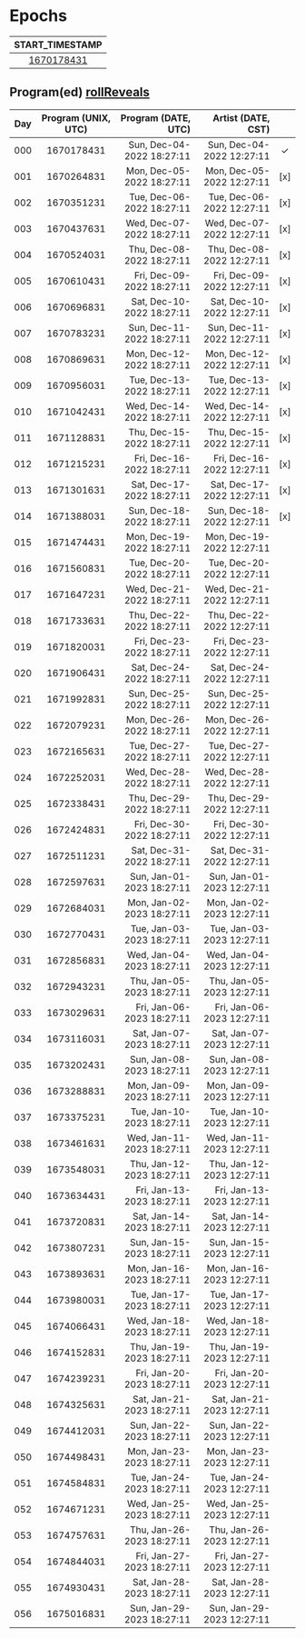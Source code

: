 # Epochs


| START_TIMESTAMP |
|:---------------:|
| [1670178431][] | 


## Program(ed)   [rollReveals]

| Day | Program (UNIX, UTC) | Program (DATE, UTC) |  Artist (DATE, CST) |   |
|:---:|:-------------------:|--------------------:|--------------------:|:-:|
| 000 | 1670178431 | Sun, Dec-04-2022 18:27:11 | Sun, Dec-04-2022 12:27:11 | &check; |
| 001 | 1670264831 | Mon, Dec-05-2022 18:27:11 | Mon, Dec-05-2022 12:27:11 | [x] |
| 002 | 1670351231 | Tue, Dec-06-2022 18:27:11 | Tue, Dec-06-2022 12:27:11 | [x] |
| 003 | 1670437631 | Wed, Dec-07-2022 18:27:11 | Wed, Dec-07-2022 12:27:11 | [x] |
| 004 | 1670524031 | Thu, Dec-08-2022 18:27:11 | Thu, Dec-08-2022 12:27:11 | [x] |
| 005 | 1670610431 | Fri, Dec-09-2022 18:27:11 | Fri, Dec-09-2022 12:27:11 | [x] |
| 006 | 1670696831 | Sat, Dec-10-2022 18:27:11 | Sat, Dec-10-2022 12:27:11 | [x] |
| 007 | 1670783231 | Sun, Dec-11-2022 18:27:11 | Sun, Dec-11-2022 12:27:11 | [x] |
| 008 | 1670869631 | Mon, Dec-12-2022 18:27:11 | Mon, Dec-12-2022 12:27:11 | [x] |
| 009 | 1670956031 | Tue, Dec-13-2022 18:27:11 | Tue, Dec-13-2022 12:27:11 | [x] |
| 010 | 1671042431 | Wed, Dec-14-2022 18:27:11 | Wed, Dec-14-2022 12:27:11 | [x] |
| 011 | 1671128831 | Thu, Dec-15-2022 18:27:11 | Thu, Dec-15-2022 12:27:11 | [x] |
| 012 | 1671215231 | Fri, Dec-16-2022 18:27:11 | Fri, Dec-16-2022 12:27:11 | [x] |
| 013 | 1671301631 | Sat, Dec-17-2022 18:27:11 | Sat, Dec-17-2022 12:27:11 | [x] |
| 014 | 1671388031 | Sun, Dec-18-2022 18:27:11 | Sun, Dec-18-2022 12:27:11 | [x] |
| 015 | 1671474431 | Mon, Dec-19-2022 18:27:11 | Mon, Dec-19-2022 12:27:11 |   |
| 016 | 1671560831 | Tue, Dec-20-2022 18:27:11 | Tue, Dec-20-2022 12:27:11 |   |
| 017 | 1671647231 | Wed, Dec-21-2022 18:27:11 | Wed, Dec-21-2022 12:27:11 |   |
| 018 | 1671733631 | Thu, Dec-22-2022 18:27:11 | Thu, Dec-22-2022 12:27:11 |   |
| 019 | 1671820031 | Fri, Dec-23-2022 18:27:11 | Fri, Dec-23-2022 12:27:11 |   |
| 020 | 1671906431 | Sat, Dec-24-2022 18:27:11 | Sat, Dec-24-2022 12:27:11 |   |
| 021 | 1671992831 | Sun, Dec-25-2022 18:27:11 | Sun, Dec-25-2022 12:27:11 |   |
| 022 | 1672079231 | Mon, Dec-26-2022 18:27:11 | Mon, Dec-26-2022 12:27:11 |   |
| 023 | 1672165631 | Tue, Dec-27-2022 18:27:11 | Tue, Dec-27-2022 12:27:11 |   |
| 024 | 1672252031 | Wed, Dec-28-2022 18:27:11 | Wed, Dec-28-2022 12:27:11 |   |
| 025 | 1672338431 | Thu, Dec-29-2022 18:27:11 | Thu, Dec-29-2022 12:27:11 |   |
| 026 | 1672424831 | Fri, Dec-30-2022 18:27:11 | Fri, Dec-30-2022 12:27:11 |   |
| 027 | 1672511231 | Sat, Dec-31-2022 18:27:11 | Sat, Dec-31-2022 12:27:11 |   |
| 028 | 1672597631 | Sun, Jan-01-2023 18:27:11 | Sun, Jan-01-2023 12:27:11 |   |
| 029 | 1672684031 | Mon, Jan-02-2023 18:27:11 | Mon, Jan-02-2023 12:27:11 |   |
| 030 | 1672770431 | Tue, Jan-03-2023 18:27:11 | Tue, Jan-03-2023 12:27:11 |   |
| 031 | 1672856831 | Wed, Jan-04-2023 18:27:11 | Wed, Jan-04-2023 12:27:11 |   |
| 032 | 1672943231 | Thu, Jan-05-2023 18:27:11 | Thu, Jan-05-2023 12:27:11 |   |
| 033 | 1673029631 | Fri, Jan-06-2023 18:27:11 | Fri, Jan-06-2023 12:27:11 |   |
| 034 | 1673116031 | Sat, Jan-07-2023 18:27:11 | Sat, Jan-07-2023 12:27:11 |   |
| 035 | 1673202431 | Sun, Jan-08-2023 18:27:11 | Sun, Jan-08-2023 12:27:11 |   |
| 036 | 1673288831 | Mon, Jan-09-2023 18:27:11 | Mon, Jan-09-2023 12:27:11 |   |
| 037 | 1673375231 | Tue, Jan-10-2023 18:27:11 | Tue, Jan-10-2023 12:27:11 |   |
| 038 | 1673461631 | Wed, Jan-11-2023 18:27:11 | Wed, Jan-11-2023 12:27:11 |   |
| 039 | 1673548031 | Thu, Jan-12-2023 18:27:11 | Thu, Jan-12-2023 12:27:11 |   |
| 040 | 1673634431 | Fri, Jan-13-2023 18:27:11 | Fri, Jan-13-2023 12:27:11 |   |
| 041 | 1673720831 | Sat, Jan-14-2023 18:27:11 | Sat, Jan-14-2023 12:27:11 |   |
| 042 | 1673807231 | Sun, Jan-15-2023 18:27:11 | Sun, Jan-15-2023 12:27:11 |   |
| 043 | 1673893631 | Mon, Jan-16-2023 18:27:11 | Mon, Jan-16-2023 12:27:11 |   |
| 044 | 1673980031 | Tue, Jan-17-2023 18:27:11 | Tue, Jan-17-2023 12:27:11 |   |
| 045 | 1674066431 | Wed, Jan-18-2023 18:27:11 | Wed, Jan-18-2023 12:27:11 |   |
| 046 | 1674152831 | Thu, Jan-19-2023 18:27:11 | Thu, Jan-19-2023 12:27:11 |   |
| 047 | 1674239231 | Fri, Jan-20-2023 18:27:11 | Fri, Jan-20-2023 12:27:11 |   |
| 048 | 1674325631 | Sat, Jan-21-2023 18:27:11 | Sat, Jan-21-2023 12:27:11 |   |
| 049 | 1674412031 | Sun, Jan-22-2023 18:27:11 | Sun, Jan-22-2023 12:27:11 |   |
| 050 | 1674498431 | Mon, Jan-23-2023 18:27:11 | Mon, Jan-23-2023 12:27:11 |   |
| 051 | 1674584831 | Tue, Jan-24-2023 18:27:11 | Tue, Jan-24-2023 12:27:11 |   |
| 052 | 1674671231 | Wed, Jan-25-2023 18:27:11 | Wed, Jan-25-2023 12:27:11 |   |
| 053 | 1674757631 | Thu, Jan-26-2023 18:27:11 | Thu, Jan-26-2023 12:27:11 |   |
| 054 | 1674844031 | Fri, Jan-27-2023 18:27:11 | Fri, Jan-27-2023 12:27:11 |   |
| 055 | 1674930431 | Sat, Jan-28-2023 18:27:11 | Sat, Jan-28-2023 12:27:11 |   |
| 056 | 1675016831 | Sun, Jan-29-2023 18:27:11 | Sun, Jan-29-2023 12:27:11 |   |



[rollReveals]: https://etherscan.io/address/0xaa9fd543b3a5dc0367f86bc480e6ddf4f96c402f
[1670178431]: https://etherscan.io/address/0x45cac57e2d37e751ebc3876f51ad66f315c2fa4a#readContract#F3


[❓]: https://www.pigeons.monster/variants#0-unrevealed
[🧟‍♀️]: https://www.pigeons.monster/variants#1-brainwash-victim
[⚡️]: https://www.pigeons.monster/variants#2-curb-value
[🌶]: https://www.pigeons.monster/variants#3-detox
[🔫]: https://www.pigeons.monster/variants#4-galaxy-blaster
[👽]: https://www.pigeons.monster/variants#5-hello-my-name-is
[📿]: https://www.pigeons.monster/variants#6-holy-rosary
[👑]: https://www.pigeons.monster/variants#7-king-baby
[🦌]: https://www.pigeons.monster/variants#8-moose-sighting
[💸]: https://www.pigeons.monster/variants#9-pay-me
[🕊]: https://www.pigeons.monster/variants#10-rest-in-peace
[🌍]: https://www.pigeons.monster/variants#11-unfuck-the-world
[🗽]: https://www.pigeons.monster/variants#12-zoo-york
[.]: https://www.pigeons.monster/variants#0-unrevealed